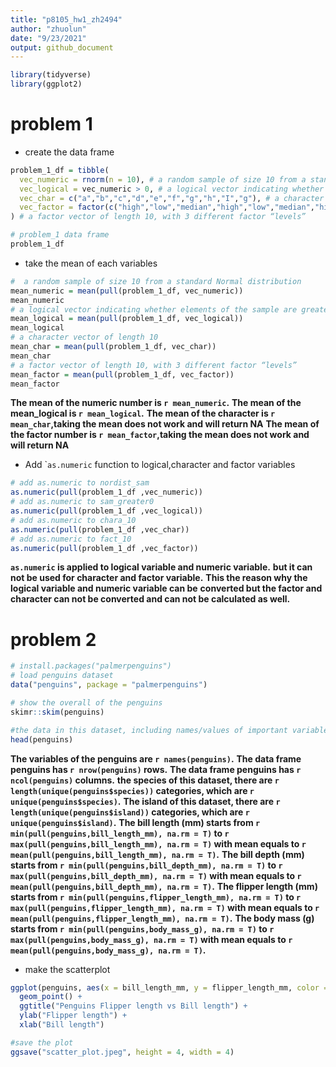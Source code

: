 ```yaml
---
title: "p8105_hw1_zh2494"
author: "zhuolun"
date: "9/23/2021"
output: github_document
---
```


```r
library(tidyverse)
library(ggplot2)
```

# problem 1

* create the data frame

```r
problem_1_df = tibble(
  vec_numeric = rnorm(n = 10), # a random sample of size 10 from a standard normal distrbution
  vec_logical = vec_numeric > 0, # a logical vector indicating whether elements of the sample are greater than 0
  vec_char = c("a","b","c","d","e","f","g","h","I","g"), # a character vector of length 10
  vec_factor = factor(c("high","low","median","high","low","median","high","low","median","high"))
) # a factor vector of length 10, with 3 different factor “levels”

# problem_1 data frame
problem_1_df 
```

* take the mean of each variables

```r
#  a random sample of size 10 from a standard Normal distribution
mean_numeric = mean(pull(problem_1_df, vec_numeric))
mean_numeric
# a logical vector indicating whether elements of the sample are greater than 0
mean_logical = mean(pull(problem_1_df, vec_logical))
mean_logical
# a character vector of length 10
mean_char = mean(pull(problem_1_df, vec_char))
mean_char
# a factor vector of length 10, with 3 different factor “levels”
mean_factor = mean(pull(problem_1_df, vec_factor))
mean_factor
```

**The mean of the numeric number is `r mean_numeric`.**
**The mean of the mean_logical is `r mean_logical`.**
**The mean of the character is `r mean_char`,taking the mean does not work and will return NA**
**The mean of the factor number is `r mean_factor`,taking the mean does not work and will return NA**

* Add ``as.numeric` function to logical,character and factor variables

```r
# add as.numeric to nordist_sam
as.numeric(pull(problem_1_df ,vec_numeric))
# add as.numeric to sam_greater0
as.numeric(pull(problem_1_df ,vec_logical))
# add as.numeric to chara_10
as.numeric(pull(problem_1_df ,vec_char))
# add as.numeric to fact_10
as.numeric(pull(problem_1_df ,vec_factor))
```

**`as.numeric` is applied to logical variable and numeric variable.**
**but it can not be used for character and factor variable.**
**This the reason why the logical variable and numeric variable can be** **converted but the factor and character can not be converted and can not be calculated as well.**

# problem 2

```r
# install.packages("palmerpenguins")
# load penguins dataset 
data("penguins", package = "palmerpenguins")

# show the overall of the penguins
skimr::skim(penguins)

#the data in this dataset, including names/values of important variables. 
head(penguins)
```

**The variables of the penguins are `r names(penguins)`.**
**The data frame penguins has `r nrow(penguins)` rows.**
**The data frame penguins has `r ncol(penguins)` columns.**
**the species of this dataset, there are `r length(unique(penguins$species))` categories, which are  `r unique(penguins$species)`.**
**The island of this dataset, there are `r length(unique(penguins$island))` categories, which are `r unique(penguins$island)`.**
**The bill length (mm) starts from `r min(pull(penguins,bill_length_mm), na.rm = T)` to `r max(pull(penguins,bill_length_mm), na.rm = T)` with mean equals to `r mean(pull(penguins,bill_length_mm), na.rm = T)`.**
**The bill depth (mm) starts from `r min(pull(penguins,bill_depth_mm), na.rm = T)` to `r max(pull(penguins,bill_depth_mm), na.rm = T)` with mean equals to `r mean(pull(penguins,bill_depth_mm), na.rm = T)`.** 
**The flipper length (mm) starts from `r min(pull(penguins,flipper_length_mm), na.rm = T)` to `r max(pull(penguins,flipper_length_mm), na.rm = T)` with mean equals to `r mean(pull(penguins,flipper_length_mm), na.rm = T)`.** 
**The body mass (g) starts from `r min(pull(penguins,body_mass_g), na.rm = T)` to `r max(pull(penguins,body_mass_g), na.rm = T)` with mean equals to `r mean(pull(penguins,body_mass_g), na.rm = T)`.** 
  
* make the scatterplot 

```r
ggplot(penguins, aes(x = bill_length_mm, y = flipper_length_mm, color = species)) +
  geom_point() + 
  ggtitle("Penguins Flipper length vs Bill length") + 
  ylab("Flipper length") +
  xlab("Bill length")

#save the plot
ggsave("scatter_plot.jpeg", height = 4, width = 4)
```




